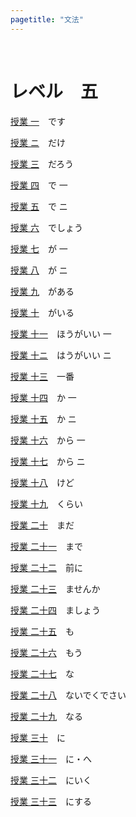 ```yaml
---
pagetitle: "文法"
---
```

<br>

# レベル　五

<div class="container">

 [授業 一](N5/01-desu.html)　です

 [授業 ニ](N5/02-dake.html)　だけ

 [授業 三](N5/03-darou.html)　だろう

 [授業 四](N5/04-de-1.html)　で 一

 [授業 五](N5/05-de-2.html)　で ニ

 [授業 六](N5/06-deshou.html)　でしょう

 [授業 七](N5/07-ga-1.html)　が 一

 [授業 八](N5/08-ga-2.html)　が ニ

 [授業 九](N5/09-gaaru.html)　がある

 [授業 十](N5/10-gairu.html)　がいる

 [授業 十一](N5/11-hougaii-1.html)　ほうがいい 一

 [授業 十ニ](N5/12-hougaii-2.html)　はうがいい ニ

 [授業 十三](N5/13-ichiban.html)　一番

 [授業 十四](N5/14-ka-1.html)　か 一

 [授業 十五](N5/15-ka-2.html)　か ニ

 [授業 十六](N5/16-kara-1.html)　から 一

 [授業 十七](N5/17-kara-2.html)　から ニ

 [授業 十八](N5/18-kedo.html)　けど
 
 [授業 十九](N5/19-kurai.html)　くらい
 
 [授業 二十](N5/20-mada.html)　まだ

 [授業 二十一](N5/21-made.html)　まで
 
 [授業 二十二](N5/22-maeni.html)　前に
 
 [授業 二十三](N5/23-masenka.html)　ませんか
 
 [授業 二十四](N5/24-mashou.html)　ましょう
 
 [授業 二十五](N5/25-mo.html)　も
 
 [授業 二十六](N5/26-mou.html)　もう

 [授業 二十七](N5/27-na.html)　な
 
 [授業 二十八](N5/28-naidekudesai.html)　ないでくでさい
 
 [授業 二十九](N5/29-naru.html)　なる
 
 [授業 三十](N5/30-ni.html)　に
 
 [授業 三十一](N5/31-ni-e.html)　に・へ
 
 [授業 三十二](N5/32-ni-iku.html)　にいく
 
 [授業 三十三](N5/33-nisuru.html)　にする
 
</div>
